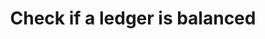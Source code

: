---
title: "Check if a ledger is balanced"
openapi: "GET /v0/ledgers/{ledger_id}/last-balanced"
description: "Check if a ledger is balanced"
---